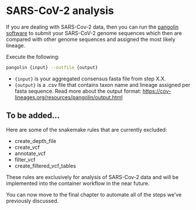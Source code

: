 # SARS-CoV-2 analysis

If you are dealing with SARS-Cov-2 data, then you can run the [pangolin software](https://github.com/cov-lineages/pangolin) to submit your SARS-CoV-2 genome sequences which then are compared with other genome sequences and assigned the most likely lineage.

Execute the following:
```bash
pangolin {input} --outfile {output}
```

- `{input}` is your aggregated consensus fasta file from step X.X.
- `{output}` is a .csv file that contains taxon name and lineage assigned per fasta sequence. Read more about the output format: [https://cov-lineages.org/resources/pangolin/output.html](https://cov-lineages.org/resources/pangolin/output.html)


## To be added...

Here are some of the snakemake rules that are currently excluded:

- create_depth_file
- create_vcf
- annotate_vcf
- filter_vcf
- create_filtered_vcf_tables

These rules are exclusively for analysis of SARS-Cov-2 data and will be implemented into the container workflow in the near future.

::: {.callout-note}
You can now move to the final chapter to automate all of the steps we’ve previously discussed.
:::